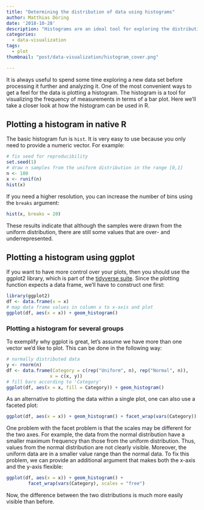 ```yaml
---
title: "Determining the distribution of data using histograms"
author: Matthias Döring
date: '2018-10-28'
description: "Histograms are an ideal tool for exploring the distribution of a variable and can be easily achieved using R."
categories:
  - data-visualization
tags:
  - plot
thumbnail: "post/data-visualization/histogram_cover.png"

---
```

It is always useful to spend some time exploring a new data set before processing it further and analyzing it. One of the most convenient ways to get a feel for the data is plotting a histogram. The histogram is a tool for visualizing the frequency of measurements in terms of a bar plot. Here we'll take a closer look at how the histogram can be used in R.
<!--more-->

## Plotting a histogram in native R

The basic histogram fun is `hist`. It is very easy to use because you only need to provide a numeric vector. For example:

```r
# fix seed for reproducibility
set.seed(1)
# draw n samples from the uniform distribution in the range [0,1]
n <- 100
x <- runif(n)
hist(x)
```

If you need a higher resolution, you can increase the number of bins using the `breaks` argument:

```r
hist(x, breaks = 20)
```

These results indicate that although the samples were drawn from the uniform distribution, there are still some values that are over- and underrepresented.

## Plotting a histogram using ggplot

If you want to have more control over your plots, then you should use the ggplot2 library, which is part of the [tidyverse suite](https://www.tidyverse.org/). Since the plotting function expects a data frame, we'll have to construct one first:

```r
library(ggplot2)
df <- data.frame(x = x)
# map data frame values in column x to x-axis and plot
ggplot(df, aes(x = x)) + geom_histogram()
```

### Plotting a histogram for several groups

To exemplify why ggplot is great, let's assume we have more than one vector we'd like to plot. This can be done in the following way:

```r
# normally distributed data
y <- rnorm(n)
df <- data.frame(Category = c(rep("Uniform", n), rep("Normal", n)), 
                x = c(x, y))
# fill bars according to 'Category'
ggplot(df, aes(x = x, fill = Category)) + geom_histogram()
```

As an alternative to plotting the data within a single plot, one can also use a faceted plot:

```r
ggplot(df, aes(x = x)) + geom_histogram() + facet_wrap(vars(Category))
```

One problem with the facet problem is that the scales may be different for the two axes. For example, the data from the normal distribution have a smaller maximum frequency than those from the uniform distribution. Thus, values from the normal distribution are not clearly visible. Moreover, the uniform data are in a smaller value range than the normal data. To fix this problem, we can provide an additional argument that makes both the x-axis and the y-axis flexible:

```r
ggplot(df, aes(x = x)) + geom_histogram() + 
        facet_wrap(vars(Category), scales = "free")
```

Now, the difference between the two distributions is much more easily visible than before.
